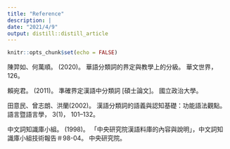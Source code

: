 ```yaml
---
title: "Reference"
description: |
date: "2021/4/9"
output: distill::distill_article
---
```


```r
knitr::opts_chunk$set(echo = FALSE)
```

陳羿如、何萬順。 (2020)。 華語分類詞的界定與教學上的分級。 華文世界， 126。

賴宛君。 (2011)。 準確界定漢語中分類詞 [碩士論文]。 國立政治大學。

田意民、曾志朗、洪蘭(2002)。 漢語分類詞的語義與認知基礎：功能語法觀點。 語言暨語言學， 3(1)， 101–132。

中文詞知識庫小組。 (1998)。 「中央研究院漢語料庫的內容與說明」，中文詞知識庫小組技術報告＃98-04。 中央研究院。





